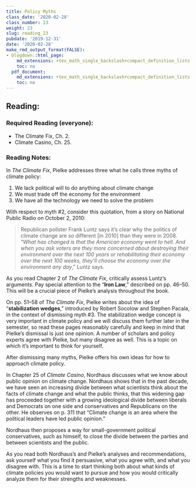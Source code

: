 ```yaml
---
title: Policy Myths
class_date: '2020-02-28'
class_number: 23
weight: 23
slug: reading_23
pubdate: '2019-12-31'
date: '2020-02-28'
make_rmd_output_format(FALSE):
- blogdown::html_page:
    md_extensions: +tex_math_single_backslash+compact_definition_lists
    toc: no
  pdf_document:
    md_extensions: +tex_math_single_backslash+compact_definition_lists
    toc: no
---
```

## Reading:

### Required Reading (everyone):

* The Climate Fix, Ch. 2.
* Climate Casino, Ch. 25.

### Reading Notes:

In _The Climate Fix_, Pielke addresses three what he calls three myths of climate policy:

1. We lack political will to do anything about climate change
1. We must trade off the economy for the environment
1. We have all the technology we need to solve the problem

With respect to myth #2, consider this quotation, from a story on National Public Radio on October 2, 2010:

>  Republican pollster Frank Luntz says it's clear why the politics of climate change are so different [in 2010] than they were in 2008. 
> "_What has changed is that the American economy went to hell. And when you ask voters are they more concerned about destroying 
> their environment over the next 100 years or rehabilitating their economy over the next 100 weeks, they'll choose the economy over 
> the environment any day_," Luntz says.

As you read Chapter 2 of _The Climate Fix_, critically assess Luntz's arguments. Pay special attention to the "**Iron Law**," described on pp. 46--50. This will be a crucial piece of Pielke's analysis throughout the book.

On pp. 51--58 of _The Climate Fix_, Pielke writes about the idea of "**stabilization wedges**," introduced by Robert Socolow and Stephen Pacala, in the context of dismissing myth #3. The stabilization wedge concept is very important in climate policy and we will discuss them further later in the semester, so read these pages reasonably carefully and keep in mind that Pielke's dismissal is just one opinion. A number of scholars and policy experts agree with Pielke, but many disagree as well. This is a topic on which it's important to think for yourself.

After dismissing many myths, Pielke offers his own ideas for how to approach climate policy.

In Chapter 25 of _Climate Casino_, Nordhaus discusses what we know about public opinion on climate change. Nordhaus shows that in the past decade, we have seen an increasing divide between what scientists think about the facts of climate change and what the public thinks, that this widening gap has proceeded together with a growing ideological divide between liberals and Democrats on one side and conservatives and Republicans on the other. He observes on p. 311 that "Climate change is an area where the political leaders have led public opinion."

Nordhaus then proposes a way for small-government political conservatives, such as himself, to close the divide between the parties and between scientists and the public.

As you read both Nordhaus's and Pielke's analyses and recommendations, ask yourself what you find it persuasive, what you agree with, and what you disagree with. This is a time to start thinking both about what kinds of climate policies you would want to pursue and how you would critically analyze them for their strengths and weaknesses.
